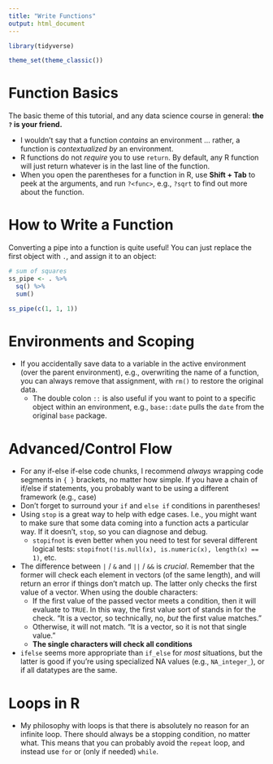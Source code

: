 ```yaml
---
title: "Write Functions"
output: html_document
---
```


```r
library(tidyverse)

theme_set(theme_classic())
```

# Function Basics

The basic theme of this tutorial, and any data science course in general: **the `?` is your friend.**

- I wouldn't say that a function *contains* an environment ... rather, a function is *contextualized by* an environment.
- R functions do not *require* you to use `return`. By default, any R function will just return whatever is in the last line of the function.
- When you open the parentheses for a function in R, use **Shift + Tab** to peek at the arguments, and run `?<func>`, e.g., `?sqrt` to find out more about the function.

# How to Write a Function

Converting a pipe into a function is quite useful! You can just replace the first object with `.`, and assign it to an object:

```r
# sum of squares
ss_pipe <- . %>% 
  sq() %>% 
  sum()

ss_pipe(c(1, 1, 1))

```

# Environments and Scoping

- If you accidentally save data to a variable in the active environment (over the parent environment), e.g., overwriting the name of a function, you can always remove that assignment, with `rm()` to restore the original data.
  - The double colon `::` is also useful if you want to point to a specific object within an environment, e.g., `base::date` pulls the `date` from the original `base` package.

# Advanced/Control Flow

- For any if-else if-else code chunks, I recommend *always* wrapping code segments in `{ }` brackets, no matter how simple. If you have a chain of if/else if statements, you probably want to be using a different framework (e.g., case)
- Don't forget to surround your `if` and `else if` conditions in parentheses!
- Using `stop` is a great way to help with edge cases. I.e., you might want to make sure that some data coming into a function acts a particular way. If it doesn't, `stop`, so you can diagnose and debug.
  - `stopifnot` is even better when you need to test for several different logical tests:
    `stopifnot(!is.null(x), is.numeric(x), length(x) == 1)`, etc.
- The difference between `|` / `&` and `||` / `&&` is *crucial*. Remember that the former will check each element in vectors (of the same length), and will return an error if things don't match up. The latter only checks the first value of a vector. When using the double characters:
  - If the first value of the passed vector meets a condition, then it will evaluate to `TRUE`. In this way, the first value sort of stands in for the check. "It is a vector, so technically, no, *but* the first value matches."
  - Otherwise, it will not match. "It is a vector, so it is not that single value."
  - **The single characters will check all conditions**
- `ifelse` seems more appropriate than `if_else` for *most* situations, but the latter is good if you're using specialized NA values (e.g., `NA_integer_`), or if all datatypes are the same.

# Loops in R

- My philosophy with loops is that there is absolutely no reason for an infinite loop. There should always be a stopping condition, no matter what. This means that you can probably avoid the `repeat` loop, and instead use `for` or (only if needed) `while`.
